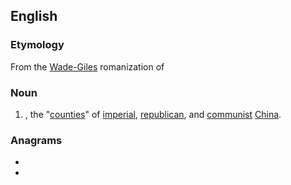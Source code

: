 ==English==
{{wikipedia|County (China)|Counties in China}}

===Etymology===
From the [[Wade-Giles]] romanization of {{etyl|zh}} {{term|縣|lang=zh|tr=xian}}

===Noun===
{{en-noun}}

# {{lb|en|archaic}} {{altform|xian|lang=en|nodot=a}}, the "[[county|counties]]" of [[imperial]], [[republican]], and [[communist]] [[China]].

===Anagrams===
* {{l|en|NIEHS}}
* {{l|en|shine}}